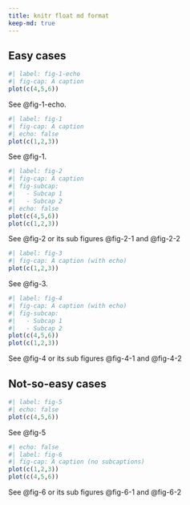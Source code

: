 ```yaml
---
title: knitr float md format
keep-md: true
---
```


## Easy cases


```r
#| label: fig-1-echo
#| fig-cap: A caption
plot(c(4,5,6))
```

See @fig-1-echo.

```r
#| label: fig-1
#| fig-cap: A caption
#| echo: false
plot(c(1,2,3))
```

See @fig-1.

```r
#| label: fig-2
#| fig-cap: A caption
#| fig-subcap: 
#|   - Subcap 1
#|   - Subcap 2
#| echo: false
plot(c(4,5,6))
plot(c(1,2,3))
```

See @fig-2 or its sub figures @fig-2-1 and @fig-2-2

```r
#| label: fig-3
#| fig-cap: A caption (with echo)
plot(c(1,2,3))
```

See @fig-3.

```r
#| label: fig-4
#| fig-cap: A caption (with echo)
#| fig-subcap: 
#|   - Subcap 1
#|   - Subcap 2
plot(c(4,5,6))
plot(c(1,2,3))
```

See @fig-4 or its sub figures @fig-4-1 and @fig-4-2

## Not-so-easy cases

```r
#| label: fig-5
#| echo: false
plot(c(4,5,6))
```

See @fig-5

```r
#| echo: false
#| label: fig-6
#| fig-cap: A caption (no subcaptions)
plot(c(1,2,3))
plot(c(4,5,6))
```

See @fig-6 or its sub figures @fig-6-1 and @fig-6-2